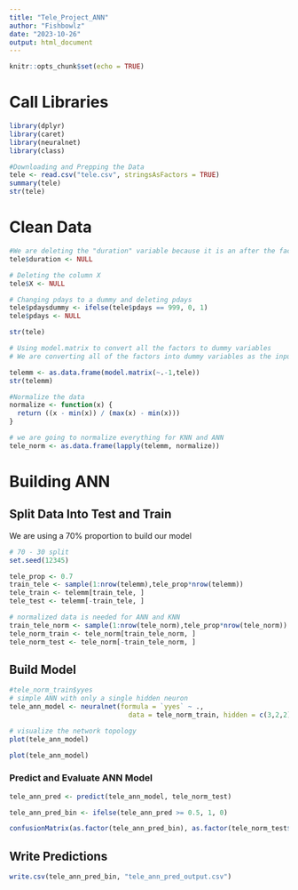 ```yaml
---
title: "Tele_Project_ANN"
author: "Fishbowlz"
date: "2023-10-26"
output: html_document
---
```


```r
knitr::opts_chunk$set(echo = TRUE)
```

# Call Libraries
```r
library(dplyr)
library(caret)
library(neuralnet)
library(class)
```


```r
#Downloading and Prepping the Data
tele <- read.csv("tele.csv", stringsAsFactors = TRUE)
summary(tele)
str(tele)
```

# Clean Data
```r
#We are deleting the "duration" variable because it is an after the fact measurement. We only should be using variables that we know before the call
tele$duration <- NULL

# Deleting the column X
tele$X <- NULL

# Changing pdays to a dummy and deleting pdays
tele$pdaysdummy <- ifelse(tele$pdays == 999, 0, 1)
tele$pdays <- NULL

str(tele)
```

```r
# Using model.matrix to convert all the factors to dummy variables
# We are converting all of the factors into dummy variables as the input into knn has to be numeric

telemm <- as.data.frame(model.matrix(~.-1,tele))
str(telemm)
```

```r
#Normalize the data
normalize <- function(x) {
  return ((x - min(x)) / (max(x) - min(x)))
}

# we are going to normalize everything for KNN and ANN
tele_norm <- as.data.frame(lapply(telemm, normalize))
```

# Building ANN
## Split Data Into Test and Train
We are using a 70% proportion to build our model
```r
# 70 - 30 split
set.seed(12345)

tele_prop <- 0.7
train_tele <- sample(1:nrow(telemm),tele_prop*nrow(telemm))
tele_train <- telemm[train_tele, ]
tele_test <- telemm[-train_tele, ]

# normalized data is needed for ANN and KNN
train_tele_norm <- sample(1:nrow(tele_norm),tele_prop*nrow(tele_norm))
tele_norm_train <- tele_norm[train_tele_norm, ]
tele_norm_test <- tele_norm[-train_tele_norm, ]

```

## Build Model

```r
#tele_norm_train$yyes
# simple ANN with only a single hidden neuron
tele_ann_model <- neuralnet(formula = `yyes` ~ .,
                              data = tele_norm_train, hidden = c(3,2,2), linear.output = FALSE, stepmax=1e6)

# visualize the network topology
plot(tele_ann_model)
```

```r
plot(tele_ann_model)
```


### Predict and Evaluate ANN Model

```r
tele_ann_pred <- predict(tele_ann_model, tele_norm_test)

tele_ann_pred_bin <- ifelse(tele_ann_pred >= 0.5, 1, 0)

confusionMatrix(as.factor(tele_ann_pred_bin), as.factor(tele_norm_test$yyes), positive = as.character(1))
```

## Write Predictions
```r
write.csv(tele_ann_pred_bin, "tele_ann_pred_output.csv")
```

